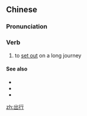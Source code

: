 ==Chinese==
{{zh-forms}}

===Pronunciation===
{{zh-pron
|m=chūxíng
|c=ceot1 hang4
|cat=v
}}

===Verb===
{{zh-verb}}

# to [[set out]] on a long journey

====See also====
* {{zh-l|出去}}
* {{zh-l|出門}}
* {{zh-l|外出}}

[[zh:出行]]